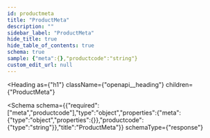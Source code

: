 ```yaml
---
id: productmeta
title: "ProductMeta"
description: ""
sidebar_label: "ProductMeta"
hide_title: true
hide_table_of_contents: true
schema: true
sample: {"meta":{},"productcode":"string"}
custom_edit_url: null
---
```



<Heading
  as={"h1"}
  className={"openapi__heading"}
  children={"ProductMeta"}
>
</Heading>





<Schema
  schema={{"required":["meta","productcode"],"type":"object","properties":{"meta":{"type":"object","properties":{}},"productcode":{"type":"string"}},"title":"ProductMeta"}}
  schemaType={"response"}
>
  
</Schema>
            